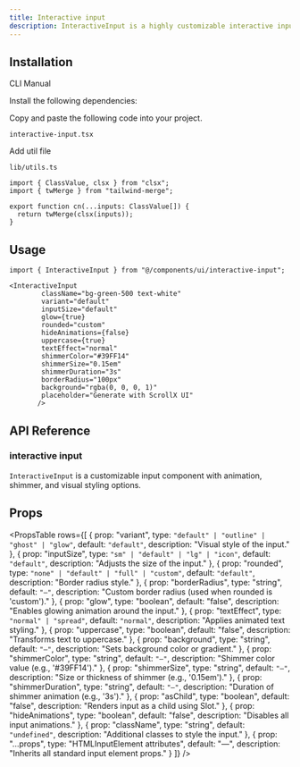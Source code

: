 ```yaml
---
title: Interactive input
description: InteractiveInput is a highly customizable interactive input component with shimmer effects, glow, and visual styling options.
---
```


<ComponentPreview
  name="interactiveinput-demo"
  className="[&_.preview>[data-orientation=vertical]]:sm:max-w-[70%]"
  description="An accessible Input component built with Radix UI"
/>

## Installation

<Tabs defaultValue="cli" className="w-full">
  <TabsList>
    <TabsTrigger value="cli">CLI</TabsTrigger>
    <TabsTrigger value="manual">Manual</TabsTrigger>
  </TabsList>
  <TabsContent value="cli">
    <PkgOptions name="interactive-input" />
  </TabsContent>
  <TabsContent value="manual">
    <Steps>

<Step>Install the following dependencies:</Step>
<DepsOptions name="@radix-ui/react-slot" />

<Step>Copy and paste the following code into your project.</Step>
<p>
  <code>interactive-input.tsx</code>
</p>
<ComponentSource name="interactive-input" />

<Step>Add util file</Step>

<p>
  <code>lib/utils.ts</code>
</p>


```tsx
import { ClassValue, clsx } from "clsx";
import { twMerge } from "tailwind-merge";

export function cn(...inputs: ClassValue[]) {
  return twMerge(clsx(inputs));
}
```

</Steps>
  </TabsContent>
</Tabs>


## Usage

```tsx
import { InteractiveInput } from "@/components/ui/interactive-input";
```

```tsx
<InteractiveInput
        className="bg-green-500 text-white"
        variant="default"
        inputSize="default"
        glow={true}
        rounded="custom"
        hideAnimations={false}
        uppercase={true}
        textEffect="normal"
        shimmerColor="#39FF14"
        shimmerSize="0.15em"
        shimmerDuration="3s"
        borderRadius="100px"
        background="rgba(0, 0, 0, 1)"
        placeholder="Generate with ScrollX UI"
       />
```


## API Reference

### interactive input

`InteractiveInput` is a customizable input component with animation, shimmer, and visual styling options.

## Props

<PropsTable
  rows={[
    {
      prop: "variant",
      type: `"default" | "outline" | "ghost" | "glow"`,
      default: `"default"`,
      description: "Visual style of the input."
    },
    {
      prop: "inputSize",
      type: `"sm" | "default" | "lg" | "icon"`,
      default: `"default"`,
      description: "Adjusts the size of the input."
    },
    {
      prop: "rounded",
      type: `"none" | "default" | "full" | "custom"`,
      default: `"default"`,
      description: "Border radius style."
    },
    {
      prop: "borderRadius",
      type: "string",
      default: `"—"`,
      description: "Custom border radius (used when rounded is 'custom')."
    },
    {
      prop: "glow",
      type: "boolean",
      default: "false",
      description: "Enables glowing animation around the input."
    },
    {
      prop: "textEffect",
      type: `"normal" | "spread"`,
      default: `"normal"`,
      description: "Applies animated text styling."
    },
    {
      prop: "uppercase",
      type: "boolean",
      default: "false",
      description: "Transforms text to uppercase."
    },
    {
      prop: "background",
      type: "string",
      default: `"—"`,
      description: "Sets background color or gradient."
    },
    {
      prop: "shimmerColor",
      type: "string",
      default: `"—"`,
      description: "Shimmer color value (e.g., '#39FF14')."
    },
    {
      prop: "shimmerSize",
      type: "string",
      default: `"—"`,
      description: "Size or thickness of shimmer (e.g., '0.15em')."
    },
    {
      prop: "shimmerDuration",
      type: "string",
      default: `"—"`,
      description: "Duration of shimmer animation (e.g., '3s')."
    },
    {
      prop: "asChild",
      type: "boolean",
      default: "false",
      description: "Renders input as a child using Slot."
    },
    {
      prop: "hideAnimations",
      type: "boolean",
      default: "false",
      description: "Disables all input animations."
    },
    {
      prop: "className",
      type: "string",
      default: `"undefined"`,
      description: "Additional classes to style the input."
    },
    {
      prop: "...props",
      type: "HTMLInputElement attributes",
      default: "—",
      description: "Inherits all standard input element props."
    }
  ]}
/>

